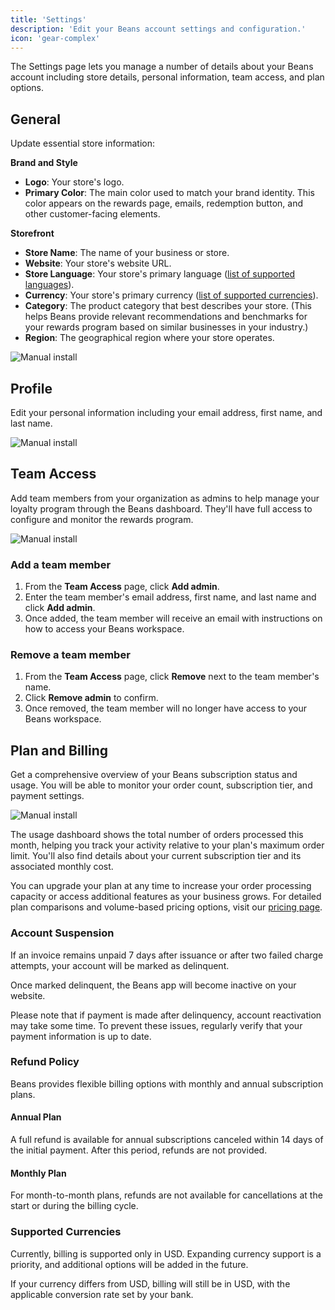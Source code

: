 ```yaml
---
title: 'Settings'
description: 'Edit your Beans account settings and configuration.'
icon: 'gear-complex'
---
```


The Settings page lets you manage a number of details about your Beans account including
store details, personal information, team access, and plan options.

## General

Update essential store information:

**Brand and Style**

- **Logo**: Your store's logo.
- **Primary Color**: The main color used to match your brand identity. This color appears on
  the rewards page, emails, redemption button, and other customer-facing elements.

**Storefront**

- **Store Name**: The name of your business or store.
- **Website**: Your store's website URL.
- **Store Language**: Your store's primary language ([list of supported languages](https://www.trybeans.com/i18n)).
- **Currency**: Your store's primary currency ([list of supported currencies](https://www.trybeans.com/i18n)).
- **Category**: The product category that best describes your store. (This helps Beans provide relevant recommendations and benchmarks for your rewards program based on similar businesses in your industry.)
- **Region**: The geographical region where your store operates.

<Frame>
  <img src="/assets/images/admin/settings/general.webp" alt="Manual install" style={{ borderRadius: '0.5rem' }} />
</Frame>

## Profile

Edit your personal information including your email address, first name, and last name.

<Frame>
  <img src="/assets/images/admin/settings/profile.webp" alt="Manual install" style={{ borderRadius: '0.5rem' }} />
</Frame>

## Team Access

Add team members from your organization as admins to help manage your loyalty program through
the Beans dashboard. They'll have full access to configure and monitor the rewards program.

<Frame>
  <img src="/assets/images/admin/settings/team-access.webp" alt="Manual install" style={{ borderRadius: '0.5rem' }} />
</Frame>

### Add a team member

1. From the **Team Access** page, click **Add admin**.
2. Enter the team member's email address, first name, and last name and click **Add admin**.
3. Once added, the team member will receive an email with instructions on how to access your
   Beans workspace.

### Remove a team member

1. From the **Team Access** page, click **Remove** next to the team member's name.
2. Click **Remove admin** to confirm.
3. Once removed, the team member will no longer have access to your Beans workspace.

## Plan and Billing

Get a comprehensive overview of your Beans subscription status and usage.
You will be able to monitor your order count, subscription tier, and payment settings.

<Frame>
  <img
    src="/assets/images/admin/settings/plan-and-billing.webp"
    alt="Manual install"
    style={{ borderRadius: '0.5rem' }}
  />
</Frame>

The usage dashboard shows the total number of orders processed this month, helping you track your activity relative to 
your plan's maximum order limit. You'll also find details about your current subscription tier and its associated monthly 
cost.

You can upgrade your plan at any time to increase your order processing capacity or access additional features as your 
business grows. For detailed plan comparisons and volume-based pricing options, visit our 
[pricing page](https://www.trybeans.com/pricing). 




### Account Suspension

If an invoice remains unpaid 7 days after issuance or after two failed charge attempts,
your account will be marked as delinquent.

Once marked delinquent, the Beans app will become inactive on your website.

Please note that if payment is made after delinquency, account reactivation may take some time. To prevent these issues, regularly verify that your payment information is up to date.

### Refund Policy

Beans provides flexible billing options with monthly and annual subscription plans.

#### Annual Plan

A full refund is available for annual subscriptions canceled within 14 days of the initial
payment. After this period, refunds are not provided.

#### Monthly Plan

For month-to-month plans, refunds are not available for cancellations at the start or during
the billing cycle.

### Supported Currencies

Currently, billing is supported only in USD. Expanding currency support is a priority, and
additional options will be added in the future.

If your currency differs from USD, billing will still be in USD, with the applicable
conversion rate set by your bank.
